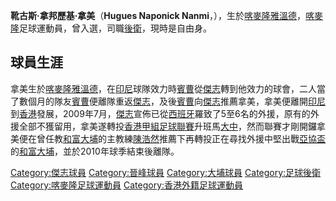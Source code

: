 {{Infobox football biography
| name = 拿美 <br> Hugues Nanmi
| image =
| fullname    = Hugues Naponick Nanmi
| birth_date  = {{birth date and age|1983|4|27|df=y}}
| birth_place = [[喀麥隆|喀麥隆]][[雅溫德|雅溫德]]
| height      = {{height|m=1.81}}
| position    = [[後衛_(足球)|後衛]]
| currentclub = {{le|伯希卡波茂物|Persikabo Bogor}}
| clubnumber = 6
| years1 = 2006–2008 
| years2 = 2008–2009 
| years3 = 2009–2010 
| years4 = 2010–2011
| years5 = 2011–2012
| years6 = 2012–
| clubs1 = {{le|伯希卡波坦格朗|Persikota Tangerang}} 
| clubs2 = [[傑志體育會|傑志]] 
| clubs3 = [[大中足球會|大中]] 
| clubs4 = [[大埔足球會|大埔]] 
| clubs5 = [[NSI魯納維克|NSI魯納維克]]
| clubs6 = {{le|伯希卡波茂物|Persikabo Bogor}}
| caps1 = 
| goals1 = 
| nationalyears1 = 
| nationalteam1  = {{le|喀麥隆國家23歲以下足球隊|Cameroon national under-23 football team|喀麥隆奧運隊}}
| nationalcaps1  = 
| nationalgoals1 = 
}}

'''靴古斯·拿邦歷基·拿美'''（'''Hugues Naponick Nanmi'''，{{bd|1983年|4月27日|catIdx=Hugues Naponick Nanmi}}），生於[[喀麥隆|喀麥隆]][[雅溫德|雅溫德]]，[[喀麥隆|喀麥隆]]足球運動員，曾入選{{le|喀麥隆國家23歲以下足球隊|Cameroon national under-23 football team|喀麥隆奧運隊}}，司職[[後衛_(足球)|後衛]]，現時是自由身。

==球員生涯==
拿美生於[[喀麥隆|喀麥隆]][[雅溫德|雅溫德]]，在[[印尼|印尼]]球隊效力時[[賓曹|賓曹]]從[[傑志體育會|傑志]]轉到他效力的球會，二人當了數個月的隊友[[賓曹|賓曹]]便離隊重返[[傑志體育會|傑志]]，及後[[賓曹|賓曹]]向[[傑志體育會|傑志]]推薦拿美，拿美便離開[[印尼|印尼]]到[[香港|香港]]發展，2009年7月，[[傑志體育會|傑志]]宣佈已從[[西班牙|西班牙]]羅致了5至6名的外援，原有的外援全部不獲留用，拿美遂轉投[[香港甲組足球聯賽|香港甲組足球聯賽]]升班馬[[大中足球會|大中]]，然而聯賽才剛開鑼拿美便在曾任教[[大埔足球會|和富大埔]]的主教練[[陳浩然|陳浩然]]推薦下再轉投正在尋找外援中堅出戰[[亞協盃|亞協盃]]的[[大埔足球會|和富大埔]]，並於2010年球季結束後離隊。

{{DEFAULTSORT:Nanmi, Hugues Naponick}}
[[Category:傑志球員|Category:傑志球員]]
[[Category:晉峰球員|Category:晉峰球員]]
[[Category:大埔球員|Category:大埔球員]]
[[Category:足球後衛|Category:足球後衛]]
[[Category:喀麥隆足球運動員|Category:喀麥隆足球運動員]]
[[Category:香港外籍足球運動員|Category:香港外籍足球運動員]]